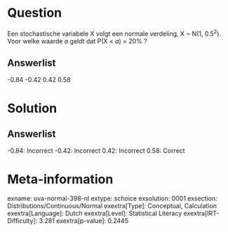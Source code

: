Question
========

Een stochastische variabele X volgt een normale verdeling, X \~ N(1,
0.5^2^). Voor welke waarde *a* geldt dat P(X \< *a*) = 20% ?

Answerlist
----------

-0.84
-0.42
0.42
0.58

Solution
========

Answerlist
----------

-0.84: Incorrect
-0.42: Incorrect
0.42: Incorrect
0.58: Correct

Meta-information
================
exname: uva-normal-398-nl
extype: schoice
exsolution: 0001
exsection: Distributions/Continuous/Normal
exextra[Type]: Conceptual, Calculation
exextra[Language]: Dutch
exextra[Level]: Statistical Literacy
exextra[IRT-Difficulty]: 3.281
exextra[p-value]: 0.2445
